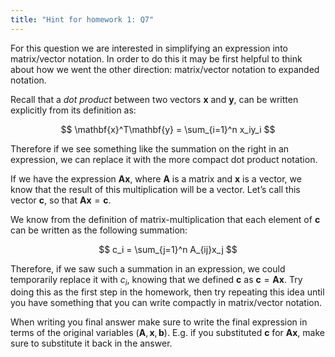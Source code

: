 ```yaml
---
title: "Hint for homework 1: Q7"
---
```


For this question we are interested in simplifying an expression into matrix/vector notation. In order to do this it may be first helpful to think about how we went the other direction: matrix/vector notation to expanded notation.

Recall that a *dot product* between two vectors $\mathbf{x}$ and $\mathbf{y}$, can be written explicitly from its definition as:

$$
\mathbf{x}^T\mathbf{y} = \sum_{i=1}^n x_iy_i
$$

Therefore if we see something like the summation on the right in an expression, we can replace it with the more compact dot product notation.

If we have the expression $\mathbf{A} \mathbf{x}$, where $\mathbf{A}$ is a matrix and $\mathbf{x}$ is a vector, we know that the result of this multiplication will be a vector. Let's call this vector $\mathbf{c}$, so that $\mathbf{A}\mathbf{x}=\mathbf{c}$.

We know from the definition of matrix-multiplication that each element of $\mathbf{c}$ can be written as the following summation:

$$
c_i = \sum_{j=1}^n A_{ij}x_j
$$

Therefore, if we saw such a summation in an expression, we could temporarily replace it with $c_i$, knowing that we defined $\mathbf{c}$ as $\mathbf{c}=\mathbf{A}\mathbf{x}$. Try doing this as the first step in the homework, then try repeating this idea until you have something that you can write compactly in matrix/vector notation.

When writing you final answer make sure to write the final expression in terms of the original variables $(\mathbf{A}, \mathbf{x}, \mathbf{b})$. E.g. if you substituted $\mathbf{c}$ for $\mathbf{A}\mathbf{x}$, make sure to substitute it back in the answer.